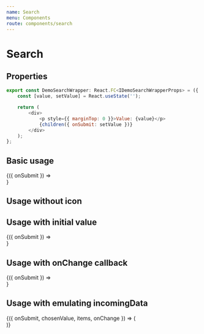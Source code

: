 ```yaml
---
name: Search
menu: Components
route: components/search
---
```



# Search

## Properties

<Props of={Search} />

```javascript
export const DemoSearchWrapper: React.FC<IDemoSearchWrapperProps> = ({ children }) => {
    const [value, setValue] = React.useState('');

    return (
        <div>
            <p style={{ marginTop: 0 }}>Value: {value}</p>
            {children({ onSubmit: setValue })}
        </div>
    );
};
```

## Basic usage

<Playground>
    <DemoSearchWrapper>
        {({ onSubmit }) =>
            <Search
                onSubmit={onSubmit}
                placeholder="Type here and press ENTER"
            />
        }
    </DemoSearchWrapper>
</Playground>

## Usage without icon

<Playground>
    <Search hideIcon />
</Playground>

## Usage with initial value

<Playground>
    <DemoSearchWrapper>
        {({ onSubmit }) =>
            <Search
                placeholder="Type here for search"
                value="Previous request"
                onSubmit={onSubmit}
            />
        }
    </DemoSearchWrapper>
</Playground>

## Usage with onChange callback

<Playground>
    <DemoSearchWrapper>
        {({ onSubmit }) =>
            <Search
                placeholder="Type here for search"
                onChange={onSubmit}
            />
        }
    </DemoSearchWrapper>
</Playground>

## Usage with emulating incomingData

<Playground>
    <DemoSearchWrapper>
        {({ onSubmit, chosenValue, items, onChange }) => (
            <Search
                value={chosenValue}
                items={items}
                placeholder="Type and wait for results"
                onChange={onChange}
                onSubmit={onSubmit}
            />
        )}
    </DemoSearchWrapper>
</Playground>
